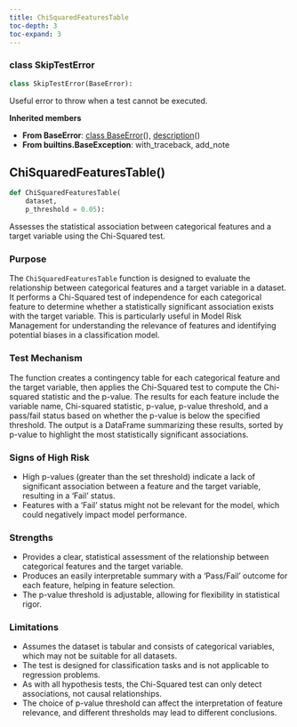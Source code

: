 ```yaml
---
title: ChiSquaredFeaturesTable
toc-depth: 3
toc-expand: 3
---
```


### [class]{.muted} SkipTestError

```python
class SkipTestError(BaseError):
```

Useful error to throw when a test cannot be executed.

**Inherited members**

- **From BaseError**: [class BaseError](#BaseError)[()]{.muted}, [description](#description)[()]{.muted}
- **From builtins.BaseException**: with_traceback, add_note

## ChiSquaredFeaturesTable[()]{.muted}

```python
def ChiSquaredFeaturesTable(
    dataset,
    p_threshold = 0.05):
```

Assesses the statistical association between categorical features and a target variable using the Chi-Squared test.

### Purpose

The `ChiSquaredFeaturesTable` function is designed to evaluate the relationship between categorical features and a target variable in a dataset. It performs a Chi-Squared test of independence for each categorical feature to determine whether a statistically significant association exists with the target variable. This is particularly useful in Model Risk Management for understanding the relevance of features and identifying potential biases in a classification model.

### Test Mechanism

The function creates a contingency table for each categorical feature and the target variable, then applies the Chi-Squared test to compute the Chi-squared statistic and the p-value. The results for each feature include the variable name, Chi-squared statistic, p-value, p-value threshold, and a pass/fail status based on whether the p-value is below the specified threshold. The output is a DataFrame summarizing these results, sorted by p-value to highlight the most statistically significant associations.

### Signs of High Risk

- High p-values (greater than the set threshold) indicate a lack of significant association between a feature and the target variable, resulting in a 'Fail' status.
- Features with a 'Fail' status might not be relevant for the model, which could negatively impact model performance.

### Strengths

- Provides a clear, statistical assessment of the relationship between categorical features and the target variable.
- Produces an easily interpretable summary with a 'Pass/Fail' outcome for each feature, helping in feature selection.
- The p-value threshold is adjustable, allowing for flexibility in statistical rigor.

### Limitations

- Assumes the dataset is tabular and consists of categorical variables, which may not be suitable for all datasets.
- The test is designed for classification tasks and is not applicable to regression problems.
- As with all hypothesis tests, the Chi-Squared test can only detect associations, not causal relationships.
- The choice of p-value threshold can affect the interpretation of feature relevance, and different thresholds may lead to different conclusions.
